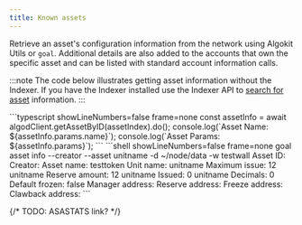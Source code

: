 ```yaml
---
title: Known assets
---
```



Retrieve an asset's configuration information from the network using Algokit Utils or `goal`. Additional details are also added to the accounts that own the specific asset and can be listed with standard account information calls.

:::note
The code below illustrates getting asset information without the Indexer. If you have the Indexer installed use the Indexer API to [search for asset](FUTURELINK) information.
:::

<Tabs syncKey='lang'>
  <TabItem label='Python' icon='seti:python'>
    <RemoteCode
      src='https://raw.githubusercontent.com/algorandfoundation/devportal-code-examples/refs/heads/main/projects/python-examples/algokit_utils_py_examples/assets(ASA)/get_asset_information.py'      
      snippet='GET_ASSET_INFORMATION'
      lang='py'
      title='Get Asset Info'
      frame='none'
    />
  </TabItem>
  <TabItem label='JavaScript' icon='seti:typescript'>
    ```typescript showLineNumbers=false frame=none
    const assetInfo = await algodClient.getAssetByID(assetIndex).do();
	console.log(`Asset Name: ${assetInfo.params.name}`);
	console.log(`Asset Params: ${assetInfo.params}`);
    ```
  </TabItem>
  <TabItem label='Goal' icon='seti:laptop'>
    ```shell showLineNumbers=false frame=none
    goal asset info --creator <creator-address> --asset unitname  -d ~/node/data -w testwall
    Asset ID:         <created-asset-id>
    Creator:          <creator-address>
    Asset name:       testtoken
    Unit name:        unitname
    Maximum issue:    12 unitname
    Reserve amount:   12 unitname
    Issued:           0 unitname
    Decimals:         0
    Default frozen:   false
    Manager address:  <creator-address>
    Reserve address:  <reserve-address>
    Freeze address:   <freeze-address>
    Clawback address: <clawback-address>
    ```
  </TabItem>
</Tabs>

{/* TODO: ASASTATS link? */}
